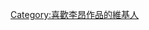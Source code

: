 {{Userbox
  |border-c = #000000
  |border-s = 1
  |id-c     = #FFFFFF
  |id-s     = 
  |id-fc    = #000000
  |info-c   = #ffffff
  |info-s   = 10
  |info-fc  = #000000
  |id       = 李昂
  |info     = 這個用戶喜歡'''[[李昂 (作家)|李昂]]'''的作品。
}}

[[Category:喜歡李昂作品的維基人]]